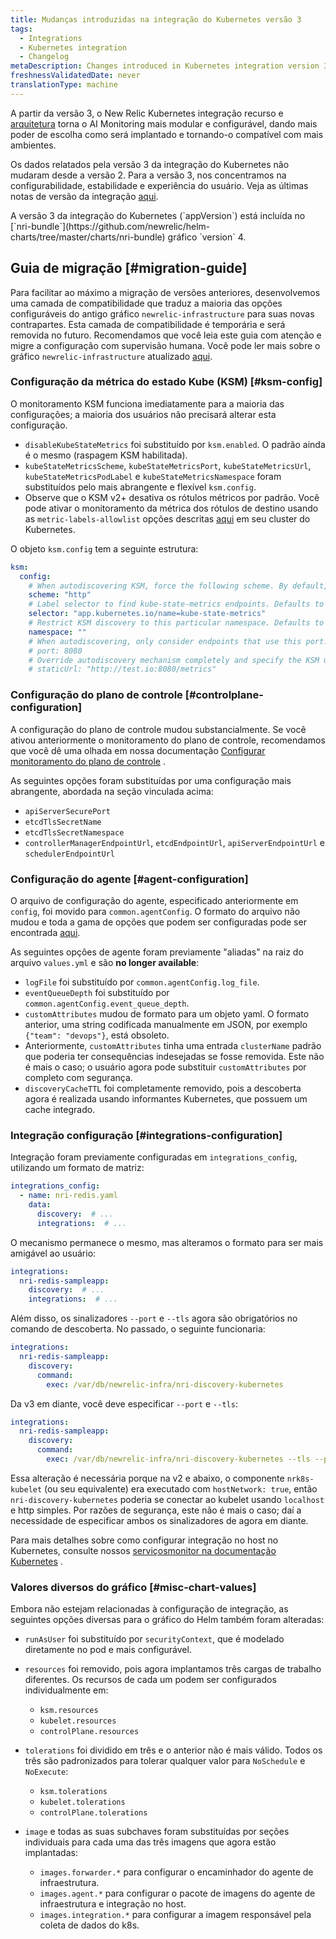 ```yaml
---
title: Mudanças introduzidas na integração do Kubernetes versão 3
tags:
  - Integrations
  - Kubernetes integration
  - Changelog
metaDescription: Changes introduced in Kubernetes integration version 3
freshnessValidatedDate: never
translationType: machine
---
```


A partir da versão 3, o New Relic Kubernetes integração recurso e [arquitetura](/docs/kubernetes-pixie/kubernetes-integration/get-started/kubernetes-components/#architecture) torna o AI Monitoring mais modular e configurável, dando mais poder de escolha como será implantado e tornando-o compatível com mais ambientes.

Os dados relatados pela versão 3 da integração do Kubernetes não mudaram desde a versão 2. Para a versão 3, nos concentramos na configurabilidade, estabilidade e experiência do usuário. Veja as últimas notas de versão da integração [aqui](/docs/release-notes/infrastructure-release-notes/kubernetes-integration-release-notes/).

<Callout variant="important">
  A versão 3 da integração do Kubernetes (`appVersion`) está incluída no [`nri-bundle`](https://github.com/newrelic/helm-charts/tree/master/charts/nri-bundle) gráfico `version` 4.
</Callout>

## Guia de migração [#migration-guide]

Para facilitar ao máximo a migração de versões anteriores, desenvolvemos uma camada de compatibilidade que traduz a maioria das opções configuráveis do antigo gráfico `newrelic-infrastructure` para suas novas contrapartes. Esta camada de compatibilidade é temporária e será removida no futuro. Recomendamos que você leia este guia com atenção e migre a configuração com supervisão humana. Você pode ler mais sobre o gráfico `newrelic-infrastructure` atualizado [aqui](https://github.com/newrelic/nri-kubernetes/tree/main/charts/newrelic-infrastructure#newrelic-infrastructure).

### Configuração da métrica do estado Kube (KSM) [#ksm-config]

<Callout variant="tip">
  O monitoramento KSM funciona imediatamente para a maioria das configurações; a maioria dos usuários não precisará alterar esta configuração.
</Callout>

* `disableKubeStateMetrics` foi substituído por `ksm.enabled`. O padrão ainda é o mesmo (raspagem KSM habilitada).
* `kubeStateMetricsScheme`, `kubeStateMetricsPort`, `kubeStateMetricsUrl`, `kubeStateMetricsPodLabel` e `kubeStateMetricsNamespace` foram substituídos pelo mais abrangente e flexível `ksm.config`.
* Observe que o KSM v2+ desativa os rótulos métricos por padrão. Você pode ativar o monitoramento da métrica dos rótulos de destino usando as `metric-labels-allowlist` opções descritas [aqui](https://github.com/kubernetes/kube-state-metrics/blob/main/docs/developer/cli-arguments.md) em seu cluster do Kubernetes.

O objeto `ksm.config` tem a seguinte estrutura:

```yaml
ksm:
  config:
    # When autodiscovering KSM, force the following scheme. By default, `http` is used.
    scheme: "http"
    # Label selector to find kube-state-metrics endpoints. Defaults to `app.kubernetes.io/name=kube-state-metrics`.
    selector: "app.kubernetes.io/name=kube-state-metrics"
    # Restrict KSM discovery to this particular namespace. Defaults to all namespaces.
    namespace: ""
    # When autodiscovering, only consider endpoints that use this port. By default, all ports from the discovered `endpoint` are probed.
    # port: 8080
    # Override autodiscovery mechanism completely and specify the KSM url directly instead
    # staticUrl: "http://test.io:8080/metrics"
```

### Configuração do plano de controle [#controlplane-configuration]

A configuração do plano de controle mudou substancialmente. Se você ativou anteriormente o monitoramento do plano de controle, recomendamos que você dê uma olhada em nossa documentação [Configurar monitoramento do plano de controle](/docs/kubernetes-pixie/kubernetes-integration/advanced-configuration/configure-control-plane-monitoring) .

As seguintes opções foram substituídas por uma configuração mais abrangente, abordada na seção vinculada acima:

* `apiServerSecurePort`
* `etcdTlsSecretName`
* `etcdTlsSecretNamespace`
* `controllerManagerEndpointUrl`, `etcdEndpointUrl`, `apiServerEndpointUrl` e `schedulerEndpointUrl`

### Configuração do agente [#agent-configuration]

O arquivo de configuração do agente, especificado anteriormente em `config`, foi movido para `common.agentConfig`. O formato do arquivo não mudou e toda a gama de opções que podem ser configuradas pode ser encontrada [aqui](/docs/infrastructure/install-infrastructure-agent/configuration/infrastructure-agent-configuration-settings/).

As seguintes opções de agente foram previamente &quot;aliadas&quot; na raiz do arquivo `values.yml` e são <DNT>**no longer available**</DNT>:

* `logFile` foi substituído por `common.agentConfig.log_file`.
* `eventQueueDepth` foi substituído por `common.agentConfig.event_queue_depth`.
* `customAttributes` mudou de formato para um objeto yaml. O formato anterior, uma string codificada manualmente em JSON, por exemplo `{"team": "devops"}`, está obsoleto.
* Anteriormente, `customAttributes` tinha uma entrada `clusterName` padrão que poderia ter consequências indesejadas se fosse removida. Este não é mais o caso; o usuário agora pode substituir `customAttributes` por completo com segurança.
* `discoveryCacheTTL` foi completamente removido, pois a descoberta agora é realizada usando informantes Kubernetes, que possuem um cache integrado.

### Integração configuração [#integrations-configuration]

Integração foram previamente configuradas em `integrations_config`, utilizando um formato de matriz:

```yaml
integrations_config:
  - name: nri-redis.yaml
    data:
      discovery:  # ...
      integrations:  # ...
```

O mecanismo permanece o mesmo, mas alteramos o formato para ser mais amigável ao usuário:

```yaml
integrations:
  nri-redis-sampleapp:
    discovery:  # ...
    integrations:  # ...
```

Além disso, os sinalizadores `--port` e `--tls` agora são obrigatórios no comando de descoberta. No passado, o seguinte funcionaria:

```yaml
integrations:
  nri-redis-sampleapp:
    discovery:
      command:
        exec: /var/db/newrelic-infra/nri-discovery-kubernetes
```

Da v3 em diante, você deve especificar `--port` e `--tls`:

```yaml
integrations:
  nri-redis-sampleapp:
    discovery:
      command:
        exec: /var/db/newrelic-infra/nri-discovery-kubernetes --tls --port 10250
```

Essa alteração é necessária porque na v2 e abaixo, o componente `nrk8s-kubelet` (ou seu equivalente) era executado com `hostNetwork: true`, então `nri-discovery-kubernetes` poderia se conectar ao kubelet usando `localhost` e http simples. Por razões de segurança, este não é mais o caso; daí a necessidade de especificar ambos os sinalizadores de agora em diante.

Para mais detalhes sobre como configurar integração no host no Kubernetes, consulte nossos [serviçosmonitor na documentação Kubernetes](/docs/kubernetes-pixie/kubernetes-integration/link-apps-services/monitor-services-running-kubernetes) .

### Valores diversos do gráfico [#misc-chart-values]

Embora não estejam relacionadas à configuração de integração, as seguintes opções diversas para o gráfico do Helm também foram alteradas:

* `runAsUser` foi substituído por `securityContext`, que é modelado diretamente no pod e mais configurável.

* `resources` foi removido, pois agora implantamos três cargas de trabalho diferentes. Os recursos de cada um podem ser configurados individualmente em:

  * `ksm.resources`
  * `kubelet.resources`
  * `controlPlane.resources`

* `tolerations` foi dividido em três e o anterior não é mais válido. Todos os três são padronizados para tolerar qualquer valor para `NoSchedule` e `NoExecute`:

  * `ksm.tolerations`
  * `kubelet.tolerations`
  * `controlPlane.tolerations`

* `image` e todas as suas subchaves foram substituídas por seções individuais para cada uma das três imagens que agora estão implantadas:

  * `images.forwarder.*` para configurar o encaminhador do agente de infraestrutura.
  * `images.agent.*` para configurar o pacote de imagens do agente de infraestrutura e integração no host.
  * `images.integration.*` para configurar a imagem responsável pela coleta de dados do k8s.